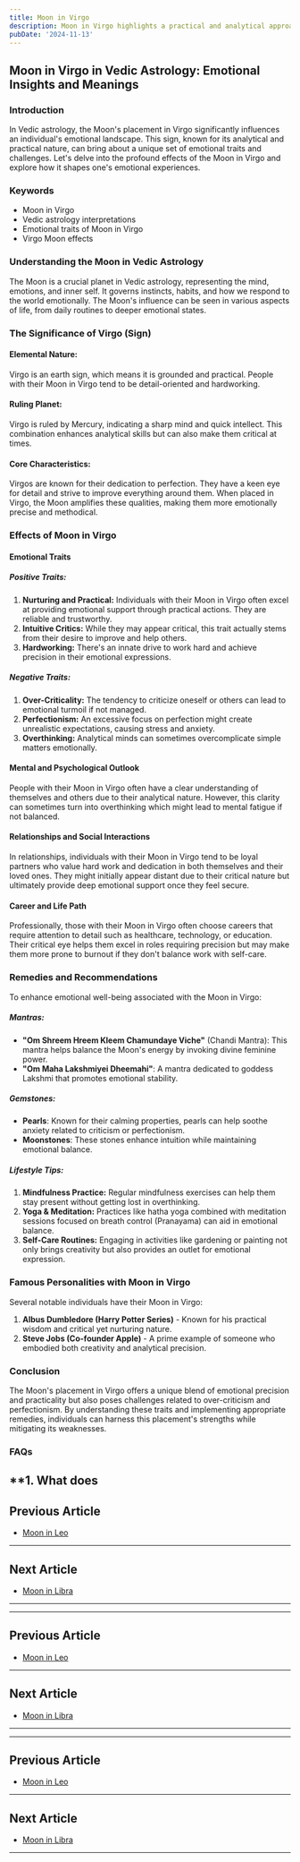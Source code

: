 ```yaml
---
title: Moon in Virgo
description: Moon in Virgo highlights a practical and analytical approach to emotions. Individuals are detail-oriented, helpful, and strive for perfection in their surroundings in Vedic Astrology
pubDate: '2024-11-13'
---
```


## Moon in Virgo in Vedic Astrology: Emotional Insights and Meanings

### Introduction

In Vedic astrology, the Moon's placement in Virgo significantly influences an individual's emotional landscape. This sign, known for its analytical and practical nature, can bring about a unique set of emotional traits and challenges. Let's delve into the profound effects of the Moon in Virgo and explore how it shapes one's emotional experiences.

### Keywords

- Moon in Virgo
- Vedic astrology interpretations
- Emotional traits of Moon in Virgo
- Virgo Moon effects

### Understanding the Moon in Vedic Astrology

The Moon is a crucial planet in Vedic astrology, representing the mind, emotions, and inner self. It governs instincts, habits, and how we respond to the world emotionally. The Moon's influence can be seen in various aspects of life, from daily routines to deeper emotional states.

### The Significance of Virgo (Sign)

#### Elemental Nature:
Virgo is an earth sign, which means it is grounded and practical. People with their Moon in Virgo tend to be detail-oriented and hardworking.

#### Ruling Planet:
Virgo is ruled by Mercury, indicating a sharp mind and quick intellect. This combination enhances analytical skills but can also make them critical at times.

#### Core Characteristics:
Virgos are known for their dedication to perfection. They have a keen eye for detail and strive to improve everything around them. When placed in Virgo, the Moon amplifies these qualities, making them more emotionally precise and methodical.

### Effects of Moon in Virgo

#### Emotional Traits

##### Positive Traits:
1. **Nurturing and Practical:** Individuals with their Moon in Virgo often excel at providing emotional support through practical actions. They are reliable and trustworthy.
2. **Intuitive Critics:** While they may appear critical, this trait actually stems from their desire to improve and help others.
3. **Hardworking:** There's an innate drive to work hard and achieve precision in their emotional expressions.

##### Negative Traits:
1. **Over-Criticality:** The tendency to criticize oneself or others can lead to emotional turmoil if not managed.
2. **Perfectionism:** An excessive focus on perfection might create unrealistic expectations, causing stress and anxiety.
3. **Overthinking:** Analytical minds can sometimes overcomplicate simple matters emotionally.

#### Mental and Psychological Outlook

People with their Moon in Virgo often have a clear understanding of themselves and others due to their analytical nature. However, this clarity can sometimes turn into overthinking which might lead to mental fatigue if not balanced.

#### Relationships and Social Interactions

In relationships, individuals with their Moon in Virgo tend to be loyal partners who value hard work and dedication in both themselves and their loved ones. They might initially appear distant due to their critical nature but ultimately provide deep emotional support once they feel secure.

#### Career and Life Path

Professionally, those with their Moon in Virgo often choose careers that require attention to detail such as healthcare, technology, or education. Their critical eye helps them excel in roles requiring precision but may make them more prone to burnout if they don't balance work with self-care.

### Remedies and Recommendations

To enhance emotional well-being associated with the Moon in Virgo:

##### Mantras:
- **"Om Shreem Hreem Kleem Chamundaye Viche"** (Chandi Mantra): This mantra helps balance the Moon's energy by invoking divine feminine power.
- **"Om Maha Lakshmiyei Dheemahi"**: A mantra dedicated to goddess Lakshmi that promotes emotional stability.

##### Gemstones:
- **Pearls**: Known for their calming properties, pearls can help soothe anxiety related to criticism or perfectionism.
- **Moonstones**: These stones enhance intuition while maintaining emotional balance.

##### Lifestyle Tips:
1. **Mindfulness Practice:** Regular mindfulness exercises can help them stay present without getting lost in overthinking.
2. **Yoga & Meditation:** Practices like hatha yoga combined with meditation sessions focused on breath control (Pranayama) can aid in emotional balance.
3. **Self-Care Routines:** Engaging in activities like gardening or painting not only brings creativity but also provides an outlet for emotional expression.

### Famous Personalities with Moon in Virgo

Several notable individuals have their Moon in Virgo:

1. **Albus Dumbledore (Harry Potter Series)** - Known for his practical wisdom and critical yet nurturing nature.
2. **Steve Jobs (Co-founder Apple)** - A prime example of someone who embodied both creativity and analytical precision.

### Conclusion

The Moon's placement in Virgo offers a unique blend of emotional precision and practicality but also poses challenges related to over-criticism and perfectionism. By understanding these traits and implementing appropriate remedies, individuals can harness this placement's strengths while mitigating its weaknesses.

### FAQs

**1. What does
---

## Previous Article
- [Moon in Leo](/blogs-md/0802_Moon_in_Rashi/080205_Moon_in_Leo.mdx)

---

## Next Article
- [Moon in Libra](/blogs-md/0802_Moon_in_Rashi/080207_Moon_in_Libra.mdx)

---
---

## Previous Article
- [Moon in Leo](080205_Moon_in_Leo.mdx)

---

## Next Article
- [Moon in Libra](080207_Moon_in_Libra.mdx)

---
---

## Previous Article
- [Moon in Leo](080205_Moon_in_Leo.mdx)

---

## Next Article
- [Moon in Libra](080207_Moon_in_Libra.mdx)

---
